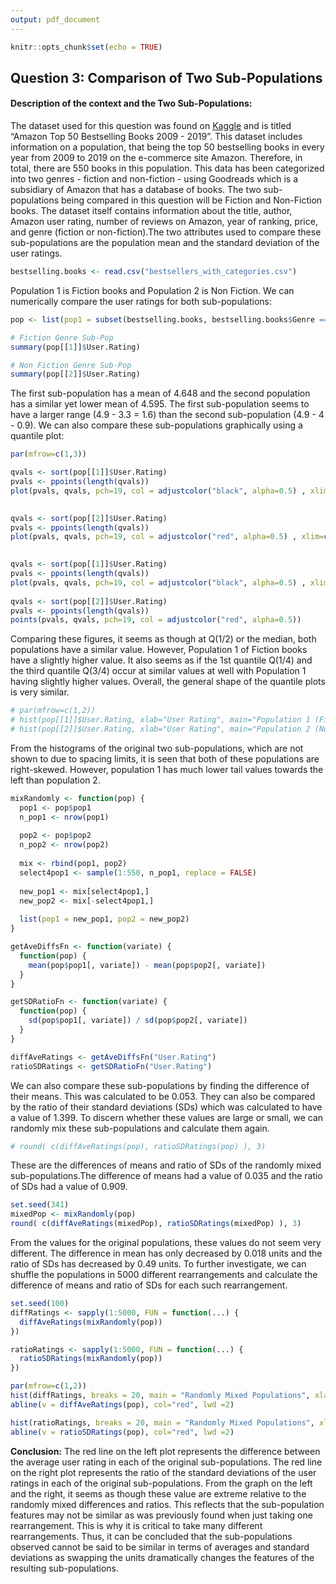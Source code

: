 ```yaml
---
output: pdf_document
---
```

```r
knitr::opts_chunk$set(echo = TRUE)
```
\fontsize{10}{15}
## Question 3: Comparison of Two Sub-Populations

#### Description of the context and the Two Sub-Populations:
The dataset used for this question was found on [Kaggle](https://www.kaggle.com/sootersaalu/amazon-top-50-bestselling-books-2009-2019/version/1) and is titled "Amazon Top 50 Bestselling Books 2009 - 2019". This dataset includes information on a population, that being the top 50 bestselling books in every year from 2009 to 2019 on the e-commerce site Amazon. Therefore, in total, there are 550 books in this population. This data has been categorized into two genres - fiction and non-fiction - using Goodreads which is a subsidiary of Amazon that has a database of books. The two sub-populations being compared in this question will be Fiction and Non-Fiction books. The dataset itself contains information about the title, author, Amazon user rating, number of reviews on Amazon, year of ranking, price, and genre (fiction or non-fiction).The two attributes used to compare these sub-populations are the population mean and the standard deviation of the user ratings.
``` r
bestselling.books <- read.csv("bestsellers_with_categories.csv")
```

Population 1 is Fiction books and Population 2 is Non Fiction. We can numerically compare the user ratings for both sub-populations:
``` r
pop <- list(pop1 = subset(bestselling.books, bestselling.books$Genre == "Fiction"), pop2 = subset(bestselling.books, bestselling.books$Genre == "Non Fiction") )

# Fiction Genre Sub-Pop
summary(pop[[1]]$User.Rating)
```

``` r
# Non Fiction Genre Sub-Pop
summary(pop[[2]]$User.Rating)
```
The first sub-population has a mean of 4.648 and the second population has a similar yet lower mean of 4.595. The first sub-population seems to have a larger range (4.9 - 3.3 = 1.6) than the second sub-population (4.9 - 4 - 0.9). We can also compare these sub-populations graphically using a quantile plot:
``` r
par(mfrow=c(1,3))

qvals <- sort(pop[[1]]$User.Rating)
pvals <- ppoints(length(qvals))
plot(pvals, qvals, pch=19, col = adjustcolor("black", alpha=0.5) , xlim=c(0,1), ylim=extendrange(range(bestselling.books$User.Rating)), xlab = "Proportion p", ylab = "Quantiles Q(p)",
                                                                                                main="Fiction User Ratings")

qvals <- sort(pop[[2]]$User.Rating)
pvals <- ppoints(length(qvals))
plot(pvals, qvals, pch=19, col = adjustcolor("red", alpha=0.5) , xlim=c(0,1), ylim=extendrange(range(bestselling.books$User.Rating)), xlab = "Proportion p", ylab = "Quantiles Q(p)",
                                                                                                main="Non Fiction User Ratings")

qvals <- sort(pop[[1]]$User.Rating)
pvals <- ppoints(length(qvals))
plot(pvals, qvals, pch=19, col = adjustcolor("black", alpha=0.5) , xlim=c(0,1), ylim=extendrange(range(bestselling.books$User.Rating)), xlab = "Proportion p", ylab = "Quantiles Q(p)",
                                                                                                main="Fiction/Non Fiction User Ratings")
qvals <- sort(pop[[2]]$User.Rating)
pvals <- ppoints(length(qvals))
points(pvals, qvals, pch=19, col = adjustcolor("red", alpha=0.5))
```
Comparing these figures, it seems as though at Q(1/2) or the median, both populations have a similar value. However, Population 1 of Fiction books have a slightly higher value. It also seems as if the 1st quantile Q(1/4) and the third quantile Q(3/4) occur at similar values at well with Population 1 having slightly higher values. Overall, the general shape of the quantile plots is very similar.

```r
# par(mfrow=c(1,2))
# hist(pop[[1]]$User.Rating, xlab="User Rating", main="Population 1 (Fiction)")
# hist(pop[[2]]$User.Rating, xlab="User Rating", main="Population 2 (Non Fiction)")
```
From the histograms of the original two sub-populations, which are not shown to due to spacing limits, it is seen that both of these populations are right-skewed. However, population 1 has much lower tail values towards the left than population 2.

``` r
mixRandomly <- function(pop) {
  pop1 <- pop$pop1
  n_pop1 <- nrow(pop1)
  
  pop2 <- pop$pop2
  n_pop2 <- nrow(pop2)
  
  mix <- rbind(pop1, pop2)
  select4pop1 <- sample(1:550, n_pop1, replace = FALSE)
  
  new_pop1 <- mix[select4pop1,]
  new_pop2 <- mix[-select4pop1,]
  
  list(pop1 = new_pop1, pop2 = new_pop2)
}

getAveDiffsFn <- function(variate) {
  function(pop) {
    mean(pop$pop1[, variate]) - mean(pop$pop2[, variate])
  }
}

getSDRatioFn <- function(variate) {
  function(pop) {
    sd(pop$pop1[, variate]) / sd(pop$pop2[, variate])
  }
}
```

```r
diffAveRatings <- getAveDiffsFn("User.Rating")
ratioSDRatings <- getSDRatioFn("User.Rating")
```
We can also compare these sub-populations by finding the difference of their means. This was calculated to be 0.053. They can also be compared by the ratio of their standard deviations (SDs) which was calculated to have a value of 1.399. To discern whether these values are large or small, we can randomly mix these sub-populations and calculate them again.
```r
# round( c(diffAveRatings(pop), ratioSDRatings(pop) ), 3)
```
These are the differences of means and ratio of SDs of the randomly mixed sub-populations.The difference of means had a value of 0.035 and the ratio of SDs had a value of 0.909.
```r
set.seed(341)
mixedPop <- mixRandomly(pop)
round( c(diffAveRatings(mixedPop), ratioSDRatings(mixedPop) ), 3)
```
From the values for the original populations, these values do not seem very different. The difference in mean has only decreased by 0.018 units and the ratio of SDs has decreased by 0.49 units. To further investigate, we can shuffle the populations in 5000 different rearrangements and calculate the difference of means and ratio of SDs for each such rearrangement. 

```r
set.seed(100)
diffRatings <- sapply(1:5000, FUN = function(...) {
  diffAveRatings(mixRandomly(pop))
})

ratioRatings <- sapply(1:5000, FUN = function(...) {
  ratioSDRatings(mixRandomly(pop))
})
```

``` r
par(mfrow=c(1,2))
hist(diffRatings, breaks = 20, main = "Randomly Mixed Populations", xlab="Difference in Averages", col="lightgrey")
abline(v = diffAveRatings(pop), col="red", lwd =2)

hist(ratioRatings, breaks = 20, main = "Randomly Mixed Populations", xlab="Ratio of SDs", col="lightgrey")
abline(v = ratioSDRatings(pop), col="red", lwd =2)
```
**Conclusion:** The red line on the left plot represents the difference between the average user rating in each of the original sub-populations. The red line on the right plot represents the ratio of the standard deviations of the user ratings in each of the original sub-populations. From the graph on the left and the right, it seems as though these value are extreme relative to the randomly mixed differences and ratios. This reflects that the sub-population features may not be similar as was previously found when just taking one rearrangement. This is why it is critical to take many different rearrangements. Thus, it can be concluded that the sub-populations observed cannot be said to be similar in terms of averages and standard deviations as swapping the units dramatically changes the features of the resulting sub-populations.